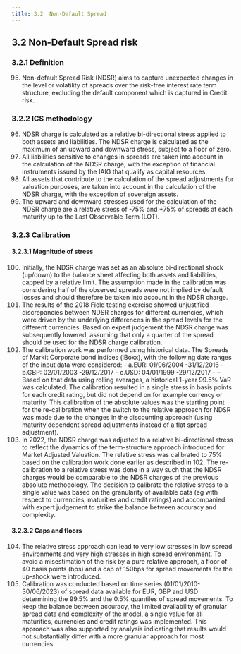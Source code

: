 ```yaml
---
title: 3.2	Non-Default Spread 
---
```

## 3.2	Non-Default Spread risk
### 3.2.1	Definition
95. Non-default Spread Risk (NDSR) aims to capture unexpected changes in the level or volatility of spreads over the risk-free interest rate term structure, excluding the default component which is captured in Credit risk.

### 3.2.2	ICS methodology
96. NDSR charge is calculated as a relative bi-directional stress applied to both assets and liabilities. The NDSR charge is calculated as the maximum of an upward and downward stress, subject to a floor of zero.
97. All liabilities sensitive to changes in spreads are taken into account in the calculation of the NDSR charge, with the exception of financial instruments issued by the IAIG that qualify as capital resources.
98. All assets that contribute to the calculation of the spread adjustments for valuation purposes, are taken into account in the calculation of the NDSR charge, with the exception of sovereign assets.
99. The upward and downward stresses used for the calculation of the NDSR charge are a relative stress of -75% and +75% of spreads at each maturity up to the Last Observable Term (LOT).

### 3.2.3	Calibration
#### 3.2.3.1	Magnitude of stress
100. Initially, the NDSR charge was set as an absolute bi-directional shock (up/down) to the balance sheet affecting both assets and liabilities, capped by a relative limit. The assumption made in the calibration was considering half of the observed spreads were not implied by default losses and should therefore be taken into account in the NDSR charge.
101. The results of the 2018 Field testing exercise showed unjustified discrepancies between NDSR charges for different currencies, which were driven by the underlying differences in the spread levels for the different currencies. Based on expert judgement<GTooltipIcon desc="Various studies came to very different results to the proportion of the spread that is attributable to default. Eg. “The Components of Corporate Credit Spreads: Default, Recovery, Tax, Jumps, Liquidity, and Market Factors” state numbers as low as 5%, while “Dissecting Corporate Bonds and CDS Spreads” provides numbers as high as 47%. In addition, the proportion also seems to change strongly over time. “Default risk in corporate yield spreads” states that for some time periods it can even reach 73.79% for Baa bonds."/> the NDSR charge was subsequently lowered, assuming that only a quarter of the spread should be used for the NDSR charge calibration.
102. The calibration work was performed using historical data. The Spreads of Markit Corporate bond indices (iBoxx), with the following date ranges of the input data were considered:
    - a.EUR: 01/06/2004 -31/12/2016
    - b.GBP: 02/01/2003 -29/12/2017
    - c.USD: 04/01/1999 -29/12/2017
    - – Based on that data using rolling averages, a historical 1-year 99.5% VaR was calculated. The calibration resulted in a single stress in basis points for each credit rating, but did not depend on for example currency or maturity. This calibration of the absolute values was the starting point for the re-calibration when the switch to the relative approach for NDSR was made due to the changes in the discounting approach (using maturity dependent spread adjustments instead of a flat spread adjustment).
103. In 2022, the NDSR charge was adjusted to a relative bi-directional stress to reflect the dynamics of the term-structure approach introduced for Market Adjusted Valuation. The relative stress was calibrated to 75% based on the calibration work done earlier as described in 102. The re-calibration to a relative stress was done in a way such that the NDSR charges would be comparable to the NDSR charges of the previous absolute methodology. The decision to calibrate the relative stress to a single value was based on the granularity of available data (eg with respect to currencies, maturities and credit ratings) and accompanied with expert judgement to strike the balance between accuracy and complexity.

#### 3.2.3.2	Caps and floors
104. The relative stress approach can lead to very low stresses in low spread environments and very high stresses in high spread environment. To avoid a misestimation of the risk by a pure relative approach, a floor of 40 basis points (bps) and a cap of 150bps for spread movements for the up-shock were introduced.
105. Calibration was conducted based on time series (01/01/2010-30/06/2023) of spread data available for EUR, GBP and USD determining the 99.5% and the 0.5% quantiles of spread movements. To keep the balance between accuracy, the limited availability of granular spread data and complexity of the model, a single value for all maturities, currencies and credit ratings was implemented. This approach was also supported by analysis indicating that results would not substantially differ with a more granular approach for most currencies.

